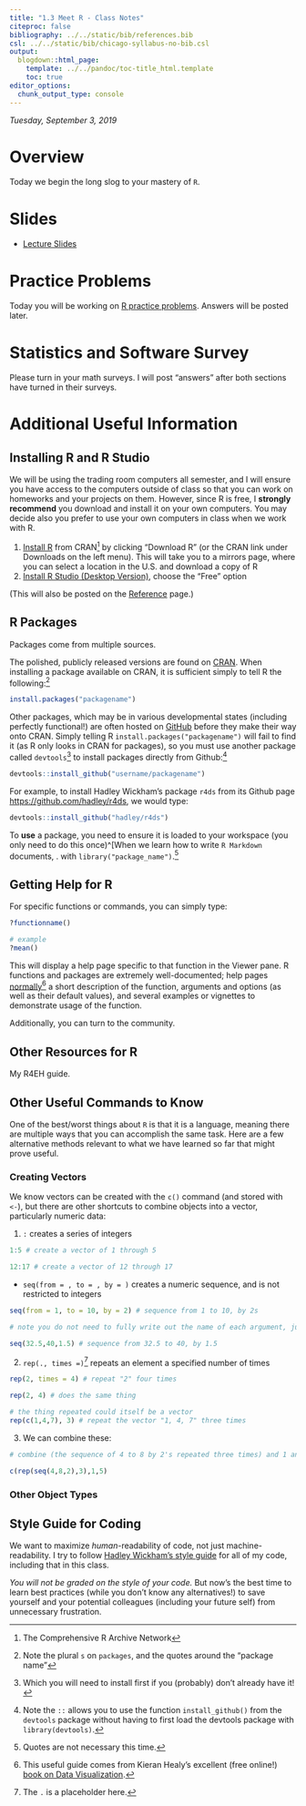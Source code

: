 ```yaml
---
title: "1.3 Meet R - Class Notes"
citeproc: false
bibliography: ../../static/bib/references.bib
csl: ../../static/bib/chicago-syllabus-no-bib.csl
output:
  blogdown::html_page:
    template: ../../pandoc/toc-title_html.template
    toc: true
editor_options: 
  chunk_output_type: console
---
```


*Tuesday, September 3, 2019*

# Overview

Today we begin the long slog to your mastery of `R`. 

# Slides

- [<i class="fas fa-external-link-square-alt"></i> Lecture Slides](/slides/03-slides.html)

# Practice Problems

Today you will be working on [R practice problems](/r/03-r-practice.html). Answers will be posted later.

# Statistics and Software Survey

Please turn in your math surveys. I will post "answers" after both sections have turned in their surveys.

# Additional Useful Information

## Installing R and R Studio

We will be using the trading room computers all semester, and I will ensure you have access to the computers outside of class so that you can work on homeworks and your projects on them. However, since R is free, I **strongly recommend** you download and install it on your own computers. You may decide also you prefer to use your own computers in class when we work with R.

1. [Install R](http://www.r-project.org/) from CRAN^[The Comprehensive R Archive Network] by clicking "Download R" (or the CRAN link under Downloads on the left menu). This will take you to a mirrors page, where you can select a location in the U.S. and download a copy of R
2. [Install R Studio (Desktop Version)](https://www.rstudio.com/products/rstudio/download/), choose the "Free" option

(This will also be posted on the [Reference](/reference) page.)

## R Packages

Packages come from multiple sources.

The polished, publicly released versions are found on [CRAN](https://cran.r-project.org/). When installing a package available on CRAN, it is sufficient simply to tell R the following:^[Note the plural `s` on `packages`, and the quotes around the "package name"]

```r
install.packages("packagename") 
```

Other packages, which may be in various developmental states (including perfectly functional!) are often hosted on [GitHub](http://github.com) before they make their way onto CRAN. Simply telling R `install.packages("packagename")` will fail to find it (as R only looks in CRAN for packages), so you must use another package called `devtools`^[Which you will need to install first if you (probably) don't already have it!] to install packages directly from Github:^[Note the `::` allows you to use the function `install_github()` from the `devtools` package without having to first load the devtools package with `library(devtools)`.]

```r
devtools::install_github("username/packagename") 
```

For example, to install Hadley Wickham's package `r4ds` from its Github page [https://github.com/hadley/r4ds](https://github.com/hadley/r4ds), we would type:

```r
devtools::install_github("hadley/r4ds")
```

To **use** a package, you need to ensure it is loaded to your workspace (you only need to do this once)^[When we learn how to write `R Markdown` documents, . with `library("package_name")`.^[Quotes are not necessary this time.]

## Getting Help for R

For specific functions or commands, you can simply type:

```r
?functionname()

# example
?mean()
```

This will display a help page specific to that function in the Viewer pane. R functions and packages are extremely well-documented; help pages [normally ](http://socviz.co/assets/ch-09-read-a-help-page.png)^[This useful guide comes from Kieran Healy's excellent (free online!) [book on Data Visualization](http://socviz.co/).] a short description of the function, arguments and options (as well as their default values), and several examples or vignettes to demonstrate usage of the function.


Additionally, you can turn to the community.

## Other Resources for R

My R4EH guide. 

## Other Useful Commands to Know

One of the best/worst things about `R` is that it is a language, meaning there are multiple ways that you can accomplish the same task. Here are a few alternative methods relevant to what we have learned so far that might prove useful. 

### Creating Vectors

We know vectors can be created with the `c()` command (and stored with `<-`), but there are other shortcuts to combine objects into a vector, particularly numeric data:

1. `:` creates a series of integers

```r
1:5 # create a vector of 1 through 5

12:17 # create a vector of 12 through 17
```

- `seq(from = , to = , by = )` creates a numeric sequence, and is not restricted to integers

```r
seq(from = 1, to = 10, by = 2) # sequence from 1 to 10, by 2s

# note you do not need to fully write out the name of each argument, just the input!

seq(32.5,40,1.5) # sequence from 32.5 to 40, by 1.5
```

2. `rep(., times =)`^[The `.` is a placeholder here.] repeats an element a specified number of times

```r
rep(2, times = 4) # repeat "2" four times

rep(2, 4) # does the same thing

# the thing repeated could itself be a vector
rep(c(1,4,7), 3) # repeat the vector "1, 4, 7" three times
```

3. We can combine these:

```r

# combine (the sequence of 4 to 8 by 2's repeated three times) and 1 and 5

c(rep(seq(4,8,2),3),1,5)
```

### Other Object Types


## Style Guide for Coding

We want to maximize *human*-readability of code, not just machine-readability. I try to follow [Hadley Wickham's style guide](http://adv-r.had.co.nz/Style.html) for all of my code, including that in this class.

*You will not be graded on the style of your code.* But now's the best time to learn best practices (while you don't know any alternatives!) to save yourself and your potential colleagues (including your future self) from unnecessary frustration.

